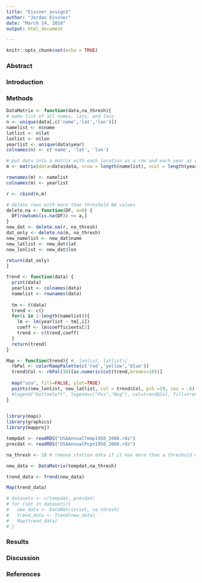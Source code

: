 ```yaml
---
title: "Eissner_assign2"
author: "Jordan Eissner"
date: "March 14, 2018"
output: html_document

---
```


```r
knitr::opts_chunk$set(echo = TRUE)
```



### Abstract





### Introduction



### Methods

```r

DataMatrix <- function(data,na_thresh){
# make list of all names, lats, and lons
n <- unique(data[,c('name','lat','lon')])
namelist <- n$name
latlist <- n$lat
lonlist <- n$lon
yearlist <- unique(data$year)
colnames(n) <- c('name', 'lat', 'lon')

# put data into a matrix with each location as a row and each year as a column
m <- matrix(data=data$data, nrow = length(namelist), ncol = length(yearlist), byrow=TRUE)

rownames(m) <- namelist
colnames(m) <- yearlist

r <- cbind(n,m)

# delete rows with more than threshold NA values
delete.na <- function(DF, a=0) {
  DF[rowSums(is.na(DF)) <= a,]
}
new_dat <- delete.na(r, na_thresh)
dat_only <- delete.na(m, na_thresh)
new_namelist <- new_dat$name
new_latlist <- new_dat$lat
new_lonlist <- new_dat$lon

return(dat_only)
}
```


```r
Trend <- function(data) {
  print(data)
  yearlist <- colnames(data)
  namelist <- rownames(data)
  
  tm <- t(data)
  trend <- c()
  for(i in 1:length(namelist)){
    lm <- lm(yearlist ~ tm[,i])
    coeff <- lm$coefficients[2]
    trend <- c(trend,coeff)
  }
  return(trend)
}

```


```r
Map <- function(trend){ #, lonlist, latlist){
  rbPal <- colorRampPalette(c('red','yellow','blue'))
  trend$Col <- rbPal(10)[as.numeric(cut(trend,breaks=10))]
  
  map("usa", fill=FALSE, plot=TRUE)
  points(new_lonlist, new_latlist, col = trend$Col, pch =19, cex = .6)
  #legend("bottomleft", legend=c("Pos","Neg"), col=trend$Col, fill=trend$Col)
}
 
```

```r
library(maps)
library(graphics)
library(mapproj)

tempdat <- readRDS("USAAnnualTemp1950_2008.rds")
precdat <- readRDS("USAAnnualPcpn1950_2008.rds")

na_thresh <- 18 # remove station data if it has more than a threshold of NA values

new_data <- DataMatrix(tempdat,na_thresh)

trend_data <- Trend(new_data)

Map(trend_data)

# datasets <- c(tempdat, precdat)
# for (set in datasets){
#   new_data <- DataMatrix(set, na_thresh)
#   trend_data <- Trend(new_data)
#   Map(trend_data)
# }

```


### Results



### Discussion



### References 



